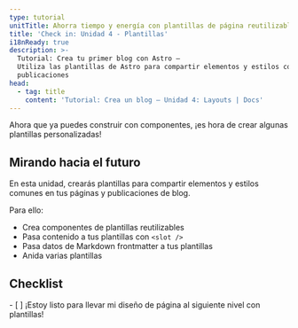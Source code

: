 ```yaml
---
type: tutorial
unitTitle: Ahorra tiempo y energía con plantillas de página reutilizables
title: 'Check in: Unidad 4 - Plantillas'
i18nReady: true
description: >-
  Tutorial: Crea tu primer blog con Astro —
  Utiliza las plantillas de Astro para compartir elementos y estilos comunes en tus páginas y
  publicaciones
head:
  - tag: title
    content: 'Tutorial: Crea un blog — Unidad 4: Layouts | Docs'
---
```



Ahora que ya puedes construir con componentes, ¡es hora de crear algunas plantillas personalizadas!

## Mirando hacia el futuro

En esta unidad, crearás plantillas para compartir elementos y estilos comunes en tus páginas y publicaciones de blog.

Para ello:

- Crea componentes de plantillas reutilizables
- Pasa contenido a tus plantillas con `<slot />`
- Pasa datos de Markdown frontmatter a tus plantillas
- Anida varias plantillas



<Box icon="check-list">

## Checklist

<Checklist>
- [ ] ¡Estoy listo para llevar mi diseño de página al siguiente nivel con plantillas!
</Checklist>
</Box>
